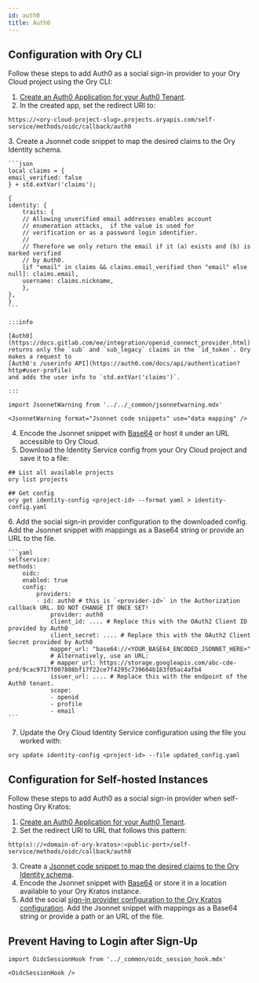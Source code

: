 ```yaml
---
id: auth0
title: Auth0
---
```



## Configuration with Ory CLI 

Follow these steps to add Auth0 as a social sign-in provider to your Ory Cloud project
using the Ory CLI:

1. [Create an Auth0 Application for your Auth0 Tenant](https://auth0.com/docs/applications).
2. In the created app, set the redirect URI to:
  
  ```shell
  https://<ory-cloud-project-slug>.projects.oryapis.com/self-service/methods/oidc/callback/auth0
  ```
<a name="mapping"></a>
3. Create a Jsonnet code snippet to map the desired claims to the Ory Identity schema. 

    ```json
    local claims = {
    email_verified: false
    } + std.extVar('claims');

    {
    identity: {
        traits: {
        // Allowing unverified email addresses enables account
        // enumeration attacks,  if the value is used for
        // verification or as a password login identifier.
        //
        // Therefore we only return the email if it (a) exists and (b) is marked verified
        // by Auth0.
        [if "email" in claims && claims.email_verified then "email" else null]: claims.email,
        username: claims.nickname,
        },
    },
    }
    ```

    :::info

    [Auth0](https://docs.gitlab.com/ee/integration/openid_connect_provider.html)
    returns only the `sub` and `sub_legacy` claims in the `id_token`. Ory makes a request to
    [Auth0's /userinfo API](https://auth0.com/docs/api/authentication?http#user-profile)
    and adds the user info to `std.extVar('claims')`.

    :::   

```mdx-code-block
import JsonnetWarning from '../../_common/jsonnetwarning.mdx'

<JsonnetWarning format="Jsonnet code snippets" use="data mapping" />
```

4. Encode the Jsonnet snippet with [Base64](https://www.base64encode.org/) or host it under an URL accessible 
to Ory Cloud.
5. Download the Identity Service config from your Ory Cloud project and save it to a file: 

  ```shell
  ## List all available projects
  ory list projects

  ## Get config
  ory get identity-config <project-id> --format yaml > identity-config.yaml
  ```
<a name="config"></a>
6. Add the social sign-in provider configuration to the downloaded config. Add the Jsonnet snippet
with mappings as a Base64 string or provide an URL to the file. 

    ```yaml
    selfservice:
    methods:
        oidc:
        enabled: true
        config:
            providers:
            - id: auth0 # this is `<provider-id>` in the Authorization callback URL. DO NOT CHANGE IT ONCE SET!
                provider: auth0
                client_id: .... # Replace this with the OAuth2 Client ID provided by Auth0
                client_secret: .... # Replace this with the OAuth2 Client Secret provided by Auth0
                mapper_url: "base64://<YOUR_BASE64_ENCODED_JSONNET_HERE>"
                # Alternatively, use an URL:
                # mapper_url: https://storage.googleapis.com/abc-cde-prd/9cac9717f007808bf17f22ce7f4295c739604b183f05ac4afb4
                issuer_url: .... # Replace this with the endpoint of the Auth0 tenant.
                scope:
                - openid
                - profile
                - email
    ```

7. Update the Ory Cloud Identity Service configuration using the file you worked with: 

  ```shell
  ory update identity-config <project-id> --file updated_config.yaml
  ```

## Configuration for Self-hosted Instances

Follow these steps to add Auth0 as a social sign-in provider when self-hosting
Ory Kratos:

1. [Create an Auth0 Application for your Auth0 Tenant](https://auth0.com/docs/applications).
2. Set the redirect URI to URL that follows this pattern:

  ```shell
  http(s)://<domain-of-ory-kratos>:<public-port>/self-service/methods/oidc/callback/auth0
  ```

3. Create a [Jsonnet code snippet to map the desired claims to the Ory Identity schema](#mapping).
4. Encode the Jsonnet snippet with [Base64](https://www.base64encode.org/) or store it in a location available to
your Ory Kratos instance. 
5. Add the social [sign-in provider configuration to the Ory Kratos configuration](#config). Add the Jsonnet snippet
with mappings as a Base64 string or provide a path or an URL of the file.

## Prevent Having to Login after Sign-Up

```mdx-code-block
import OidcSessionHook from '../_common/oidc_session_hook.mdx'

<OidcSessionHook />
```
